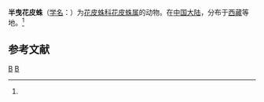 {{Speciesbox
| taxon = Scytodes semipullata
| binomial_authority = (Simon, 1909)<ref name='id12817'>{{cite web| url =http://www.bioinfo.cn/db05/BjdwSpecies.php?action=view&id=12817| title =半曳花皮蛛| work =《中国动物物种编目数据库》| publisher =中国科学院微生物研究所| author =中国科学院动物研究所| accessdate =2009-04-28| deadurl =yes| archiveurl =https://web.archive.org/web/20160305011253/http://www.bioinfo.cn/db05/BjdwSpecies.php?action=view&id=12817| archivedate =2016-03-05}}</ref>
}}

'''半曳花皮蛛'''（[[学名|学名]]：{{lang|la|''Scytodes semipullata''}}）为[[花皮蛛科|花皮蛛科]][[花皮蛛属|花皮蛛属]]的动物。在[[中国大陆|中国大陆]]，分布于[[西藏|西藏]]等地。<ref name='id12817'/>

== 参考文献 ==
{{reflist}}

{{taxonbar}}
[[Category:_1909年描述的动物|B]]
[[Category:花皮蛛属|B]]
